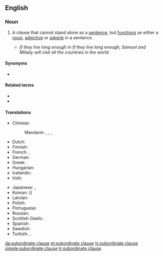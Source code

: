 {{also|subordinate-clause}}
==English==

===Noun===
{{en-noun|head=[[subordinate]] [[clause]]}}

# {{lb|en|grammar}} A clause that cannot stand alone as a [[sentence]], but [[function]]s as either a [[noun]], [[adjective]] or [[adverb]] in a sentence.
#* ''If they live long enough'' in ''If they live long enough, Samuel and Milady will visit all the countries in the world.''

====Synonyms====
* {{l|en|dependent clause}}

====Related terms====
* {{l|en|independent clause}}
* {{l|en|relative clause}}

====Translations====
{{trans-top|a clause that cannot stand alone}}
* Chinese:
*: Mandarin: {{t|cmn|從屬小句|sc=Hani}}, {{t|cmn|从属小句|tr=cóngshǔ xiǎojù|sc=Hani}}, {{t|cmn|從句|sc=Hani}}, {{t+|cmn|从句|tr=cóngjù|sc=Hani}}
* Dutch: {{t+|nl|bijzin|m}}
* Finnish: {{t+|fi|sivulause}}
* French: {{t|fr|proposition subordonnée|f}}, {{t+|fr|subordonnée|f}}
* German: {{t+|de|Nebensatz|m}}
* Greek: {{t|el|δευτερεύουσα πρόταση|f|sc=Grek}}
* Hungarian: {{t|hu|alárendelt mondat}}
* Icelandic: {{t|is|aukasetning|f}}
* Irish: {{t|ga|fochlásal|m}}
{{trans-mid}}
* Japanese: {{t|ja|従属節|tr=じゅうぞくせつ, jūzokusetsu}}, {{t|ja|付属節|tr=ふぞくせつ, fuzokusetsu|sc=Jpan}}
* Korean: {{t+|ko|종속절|sc=Kore}} ({{t+|ko|從屬節|sc=Kore}})
* Latvian: {{t+|lv|palīgteikums|m}}
* Polish: {{t+|pl|zdanie podrzędne|n}}
* Portuguese: {{t|pt|[[oração]] [[subordinada]]|f}}
* Russian: {{t|ru|прида́точное предложе́ние|n}}
* Scottish Gaelic: {{t|gd|fo-chlàs|m}}
* Spanish: {{t+|es|oración subordinada|f}}
* Swedish: {{t+|sv|bisats|c}}
* Turkish: {{t+|tr|yan cümle}}, {{t+|tr|yan tümce}}
{{trans-bottom}}

[[da:subordinate clause]]
[[et:subordinate clause]]
[[lv:subordinate clause]]
[[simple:subordinate clause]]
[[tr:subordinate clause]]